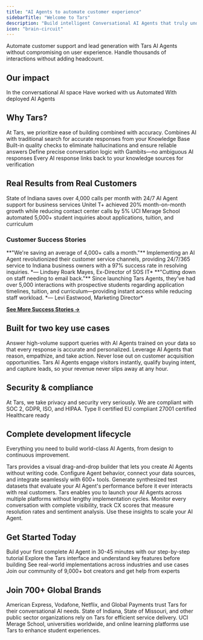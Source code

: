 ```yaml
---
title: "AI Agents to automate customer experience"
sidebarTitle: "Welcome to Tars"
description: "Build intelligent Conversational AI Agents that truly understand context, sentiment, and intent to deliver natural, human-like interactions."
icon: "brain-circuit"
---
```



Automate customer support and lead generation with Tars AI Agents without compromising on user experience. Handle thousands of interactions without adding headcount.
## Our impact

<Columns cols={2}>
  <Card title="8+ Years" icon="calendar">
    In the conversational AI space
  </Card>
  <Card title="800+ Global Brands" icon="building">
    Have worked with us
  </Card>
  <Card title="60M+ Customer Conversations" icon="messages">
    Automated
  </Card>
  <Card title="100+ Countries" icon="globe">
    With deployed AI Agents
  </Card>
</Columns>

## Why Tars?

  <Card title="Automate customer experience reliably" icon="phone" horizontal>
At Tars, we prioritize ease of building combined with accuracy.
  </Card>
<Columns cols={2}>
  <Card title="Hybrid search" icon="magnifying-glass">
    Combines AI with traditional search for accurate responses from your Knowledge Base
  </Card>
  <Card title="AI evaluation" icon="clipboard-check">
    Built-in quality checks to eliminate hallucinations and ensure reliable answers
  </Card>
  <Card title="Controlled conversations" icon="route">
    Define precise conversation logic with Gambits—no ambiguous AI responses
  </Card>
  <Card title="Source attribution" icon="link">
    Every AI response links back to your knowledge sources for verification
  </Card>
</Columns>


## Real Results from Real Customers

<Columns cols={3}>
  <Card title="4,000+ Calls Saved Monthly" icon="phone-slash">
    State of Indiana saves over 4,000 calls per month with 24/7 AI Agent support for business services
  </Card>
  <Card title="20% Monthly Growth" icon="chart-line">
    Unitel T+ achieved 20% month-on-month growth while reducing contact center calls by 5%
  </Card>
  <Card title="5,000+ Interactions" icon="comments">
    UCI Merage School automated 5,000+ student inquiries about applications, tuition, and curriculum
  </Card>
</Columns>

### **Customer Success Stories**

<Columns cols={1}>
  <Card title="State of Indiana" icon="flag-usa">
    **"We're saving an average of 4,000+ calls a month."**
    Implementing an AI Agent revolutionized their customer service channels, providing 24/7/365 service to Indiana business owners with a 97% success rate in resolving inquiries.
    *— Lindsey Roark Mayes, Ex-Director of SOS IT*
  </Card>
  <Card title="UCI Paul Merage School of Business" icon="school">
    **"Cutting down on staff needing to email back."**
    Since launching Tars Agents, they've had over 5,000 interactions with prospective students regarding application timelines, tuition, and curriculum—providing instant access while reducing staff workload.
    *— Levi Eastwood, Marketing Director*
  </Card>
</Columns>

[**See More Success Stories →**](/welcome-to-tars/success-stories)


## Built for two key use cases

<Steps>
  <Step title="AI Agents for customer support" icon="headset" >
    Answer high-volume support queries with AI Agents trained on your data so that every response is accurate and personalized. Leverage AI Agents that reason, empathize, and take action.
  </Step>
  <Step title="AI Agents for customer acquisition" icon="chart-line-up">
    Never lose out on customer acquisition opportunities. Tars AI Agents engage visitors instantly, qualify buying intent, and capture leads, so your revenue never slips away at any hour.
  </Step>
</Steps>

## Security & compliance

At Tars, we take privacy and security very seriously. We are compliant with SOC 2, GDPR, ISO, and HIPAA.
<Columns cols={2}>
  <Card title="SOC 2" icon="shield-check">
    Type II certified
  </Card>
  <Card title="GDPR" icon="scale-balanced">
    EU compliant
  </Card>
  <Card title="ISO" icon="certificate">
    27001 certified
  </Card>
  <Card title="HIPAA" icon="hospital">
    Healthcare ready
  </Card>
</Columns>




## Complete development lifecycle

Everything you need to build world-class AI Agents, from design to continuous improvement.

<Steps>
  <Step title="Easy building" icon="wand-magic-sparkles">
    Tars provides a visual drag-and-drop builder that lets you create AI Agents without writing code. Configure Agent behavior, connect your data sources, and integrate seamlessly with 600+ tools.
  </Step>
  <Step title="Reliable testing" icon="flask">
    Generate synthesized test datasets that evaluate your AI Agent's performance before it ever interacts with real customers.
  </Step>
  <Step title="Fast deployment" icon="rocket">
    Tars enables you to launch your AI Agents across multiple platforms without lengthy implementation cycles.
  </Step>
  <Step title="Accurate insights" icon="chart-mixed">
    Monitor every conversation with complete visibility, track CX scores that measure resolution rates and sentiment analysis. Use these insights to scale your AI Agent.
  </Step>
</Steps>




## Get Started Today

<Columns cols={2}>
  <Card
    title="Quick Start Guide"
    icon="graduation-cap"
    href="/"
    arrow="true"
  >
    Build your first complete AI Agent in 30-45 minutes with our step-by-step tutorial
  </Card>
  <Card
    title="Platform Tour"
    icon="map"
    href="/platform-fundamentals/platform-tour"
    arrow="true"
  >
    Explore the Tars interface and understand key features before building
  </Card>
  <Card
    title="Video Tutorials"
    icon="play"
    href="/getting-help/video-tutorials"  
    arrow="true"
  >
    See real-world implementations across industries and use cases
  </Card>
  <Card
    title="Community Support"
    icon="users"
    href="/getting-help/community-forum"
    arrow="true"
  >
    Join our community of 9,000+ bot creators and get help from experts
  </Card>
</Columns>



## Join 700+ Global Brands

  <Card title="Fortune 500 Companies" icon="building" horizontal>
    American Express, Vodafone, Netflix, and Global Payments trust Tars for their conversational AI needs.
  </Card>
<CardGroup cols={2}>
  <Card title="Government Agencies" icon="landmark" >
    State of Indiana, State of Missouri, and other public sector organizations rely on Tars for efficient service delivery.
  </Card>
  <Card title="Educational Institutions" icon="graduation-cap" >
    UCI Merage School, universities worldwide, and online learning platforms use Tars to enhance student experiences.
  </Card>
</CardGroup>

